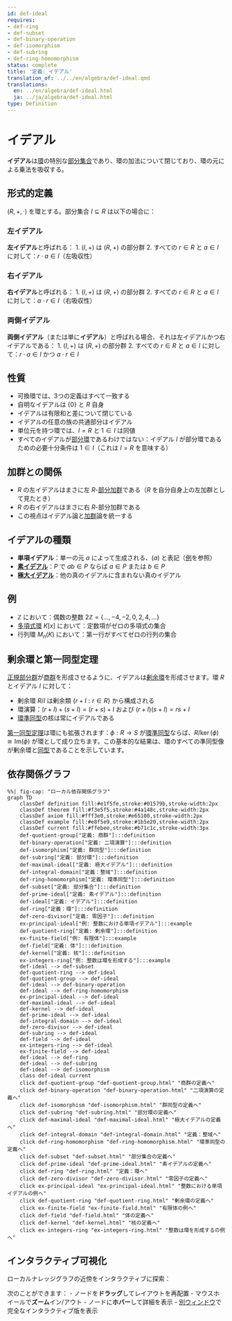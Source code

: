 ```yaml
---
id: def-ideal
requires:
- def-ring
- def-subset
- def-binary-operation
- def-isomorphism
- def-subring
- def-ring-homomorphism
status: complete
title: '定義: イデアル'
translation_of: ../../en/algebra/def-ideal.qmd
translations:
  en: ../en/algebra/def-ideal.html
  ja: ../ja/algebra/def-ideal.html
type: Definition
---
```


# イデアル {#def-ideal}

**イデアル**は[環](def-ring.qmd)の特別な[部分集合](../logic-set-theory/def-subset.qmd)であり、環の加法について閉じており、環の元による乗法を吸収する。

## 形式的定義

$(R, +, \cdot)$ を環とする。部分集合 $I \subseteq R$ は以下の場合に：

### 左イデアル

**左イデアル**と呼ばれる：
1. $(I, +)$ は $(R, +)$ の部分群
2. すべての $r \in R$ と $a \in I$ に対して：$r \cdot a \in I$（左吸収性）

### 右イデアル

**右イデアル**と呼ばれる：
1. $(I, +)$ は $(R, +)$ の部分群
2. すべての $r \in R$ と $a \in I$ に対して：$a \cdot r \in I$（右吸収性）

### 両側イデアル

**両側イデアル**（または単に**イデアル**）と呼ばれる場合、それは左イデアルかつ右イデアルである：
1. $(I, +)$ は $(R, +)$ の部分群
2. すべての $r \in R$ と $a \in I$ に対して：$r \cdot a \in I$ かつ $a \cdot r \in I$

## 性質

- 可換環では、3つの定義はすべて一致する
- 自明なイデアルは $\{0\}$ と $R$ 自身
- イデアルは有限和と差について閉じている
- イデアルの任意の族の共通部分はイデアル
- 単位元を持つ環では、$I = R$ と $1 \in I$ は同値
- すべてのイデアルが[部分環](def-subring.qmd)であるわけではない：イデアル $I$ が部分環であるための必要十分条件は $1 \in I$（これは $I = R$ を意味する）

## 加群との関係

- $R$ の左イデアルはまさに左 $R$-[部分加群](def-module.qmd)である（$R$ を自分自身上の左加群として見たとき）
- $R$ の右イデアルはまさに右 $R$-部分加群である
- この視点はイデアル論と[加群](def-module.qmd)論を統一する

## イデアルの種類

- **単項イデアル**：単一の元 $a$ によって生成される、$(a)$ と表記（[例](ex-principal-ideal.qmd)を参照）
- **[素イデアル](def-prime-ideal.qmd)**：$P$ で $ab \in P$ ならば $a \in P$ または $b \in P$
- **[極大イデアル](def-maximal-ideal.qmd)**：他の真のイデアルに含まれない真のイデアル

## 例

- $\mathbb{Z}$ において：偶数の整数 $2\mathbb{Z} = \{..., -4, -2, 0, 2, 4, ...\}$
- [多項式環](def-polynomial-ring.qmd) $K[x]$ において：定数項がゼロの多項式の集合
- 行列環 $M_n(K)$ において：第一行がすべてゼロの行列の集合

## 剰余環と第一同型定理

[正規部分群](def-normal-subgroup.qmd)が[商群](def-quotient-group.qmd)を形成させるように、イデアルは[剰余環](def-quotient-ring.qmd)を形成させます。環 $R$ とイデアル $I$ に対して：

- 剰余環 $R/I$ は剰余類 $\{r + I : r \in R\}$ から構成される
- 環演算：$(r + I) + (s + I) = (r + s) + I$ および $(r + I)(s + I) = rs + I$
- [環準同型](def-ring-homomorphism.qmd)の核は常にイデアルである

[第一同型定理](thm-first-isomorphism.qmd)は環にも拡張されます：$\phi: R \to S$ が[環準同型](def-ring-homomorphism.qmd)ならば、$R/\ker(\phi) \cong \text{Im}(\phi)$ が環として成り立ちます。この基本的な結果は、環のすべての準同型像が剰余環と[同型](def-isomorphism.qmd)であることを示しています。

## 依存関係グラフ

```mermaid
%%| fig-cap: "ローカル依存関係グラフ"
graph TD
    classDef definition fill:#e1f5fe,stroke:#01579b,stroke-width:2px
    classDef theorem fill:#f3e5f5,stroke:#4a148c,stroke-width:2px
    classDef axiom fill:#fff3e0,stroke:#e65100,stroke-width:2px
    classDef example fill:#e8f5e9,stroke:#1b5e20,stroke-width:2px
    classDef current fill:#ffebee,stroke:#b71c1c,stroke-width:3px
    def-quotient-group["定義: 商群"]:::definition
    def-binary-operation["定義: 二項演算"]:::definition
    def-isomorphism["定義: 群同型"]:::definition
    def-subring["定義: 部分環"]:::definition
    def-maximal-ideal["定義: 極大イデアル"]:::definition
    def-integral-domain["定義：整域"]:::definition
    def-ring-homomorphism["定義: 環準同型"]:::definition
    def-subset["定義: 部分集合"]:::definition
    def-prime-ideal["定義: 素イデアル"]:::definition
    def-ideal["定義: イデアル"]:::definition
    def-ring["定義：環"]:::definition
    def-zero-divisor["定義: 零因子"]:::definition
    ex-principal-ideal["例: 整数における単項イデアル"]:::example
    def-quotient-ring["定義: 剰余環"]:::definition
    ex-finite-field["例: 有限体"]:::example
    def-field["定義: 体"]:::definition
    def-kernel["定義: 核"]:::definition
    ex-integers-ring["例: 整数は環を形成する"]:::example
    def-ideal --> def-subset
    def-quotient-ring --> def-ideal
    def-quotient-group --> def-ideal
    def-ideal --> def-binary-operation
    def-ideal --> def-ring-homomorphism
    ex-principal-ideal --> def-ideal
    def-maximal-ideal --> def-ideal
    def-kernel --> def-ideal
    def-prime-ideal --> def-ideal
    def-integral-domain --> def-ideal
    def-zero-divisor --> def-ideal
    def-subring --> def-ideal
    def-field --> def-ideal
    ex-integers-ring --> def-ideal
    ex-finite-field --> def-ideal
    def-ideal --> def-ring
    def-ideal --> def-subring
    def-ideal --> def-isomorphism
    class def-ideal current
    click def-quotient-group "def-quotient-group.html" "商群の定義へ"
    click def-binary-operation "def-binary-operation.html" "二項演算の定義へ"
    click def-isomorphism "def-isomorphism.html" "群同型の定義へ"
    click def-subring "def-subring.html" "部分環の定義へ"
    click def-maximal-ideal "def-maximal-ideal.html" "極大イデアルの定義へ"
    click def-integral-domain "def-integral-domain.html" "定義：整域へ"
    click def-ring-homomorphism "def-ring-homomorphism.html" "環準同型の定義へ"
    click def-subset "def-subset.html" "部分集合の定義へ"
    click def-prime-ideal "def-prime-ideal.html" "素イデアルの定義へ"
    click def-ring "def-ring.html" "定義：環へ"
    click def-zero-divisor "def-zero-divisor.html" "零因子の定義へ"
    click ex-principal-ideal "ex-principal-ideal.html" "整数における単項イデアルの例へ"
    click def-quotient-ring "def-quotient-ring.html" "剰余環の定義へ"
    click ex-finite-field "ex-finite-field.html" "有限体の例へ"
    click def-field "def-field.html" "体の定義へ"
    click def-kernel "def-kernel.html" "核の定義へ"
    click ex-integers-ring "ex-integers-ring.html" "整数は環を形成するの例へ"
```

## インタラクティブ可視化

ローカルナレッジグラフの近傍をインタラクティブに探索：

::: {.graph-viz data-id="def-ideal" data-width="700" data-height="500"}
:::

次のことができます：
- ノードを**ドラッグ**してレイアウトを再配置
- マウスホイールで**ズーム**イン/アウト
- ノードに**ホバー**して詳細を表示
- [別ウィンドウ](../../output/interactive/ja/def-ideal.html){target="_blank"}で完全なインタラクティブ版を表示
